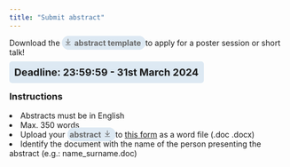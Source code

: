 ```yaml
---
title: "Submit abstract"
---
```



```{=html}
<div class="vacolo">
    <span class='cavolo'>Download the </span>
    <a href="Abstract_Template_Submisison.docx" download class="bottone-napoleone" alt='template download'>
        <svg xmlns="http://www.w3.org/2000/svg" width="24" height="24" viewBox="0 0 24 24" fill="none" stroke="currentColor" stroke-width="2" stroke-linecap="round" stroke-linejoin="round" class="lucide lucide-arrow-down-to-line"><path d="M12 17V3"/><path d="m6 11 6 6 6-6"/><path d="M19 21H5"/></svg>
        <strong>abstract template</strong>
    </a>
    <span class='cavolo'> to apply for a poster session or short talk!</span>
  </div>
<br>
<style>
  .vacolo {
    display : block;
  }
  .bottone-napoleone {
    border: 4px solid #dde9f3;
    border-radius: 50px;
    background-color: #dde9f3;
    color : #676767;
    align-items: center;
    text-decoration: none; 
  }
  .bottone-napoleone svg {
    width: 1em; /* Adjust this value to your needs */
    vertical-align: top;
  }
  .bottone-napoleone :hover {
    align-items: center;
    background-color: #dde9f3;
    /*font-size: 24px;*/
    color : #000000;
  }
  .muoviti {
    border: #0000ff;
    align-items: center;
    background-color: #dde9f3;
    border-radius: 5px;
    padding: 9px;
    font-size: 18px;
  }
</style>

<strong class='muoviti'>Deadline: 23:59:59 - 31st March 2024</strong>
```

### Instructions
```{=html}
<div class="cavoletti">
  <li>Abstracts must be in English</li>
  <li>Max. 350 words</li>
  <li>Upload your
  <!-- <button class="bottone-napoleone" alt='abstract download' style="border: 0px solid #dde9f3;"> -->
  <a href="Abstract_Template_Submisison.docx" download class="bottone-napoleone" alt='template download'>
      <strong>abstract</strong>
      <svg xmlns="http://www.w3.org/2000/svg" width="24" height="24" viewBox="0 0 24 24" fill="none" stroke="currentColor" stroke-width="2" stroke-linecap="round" stroke-linejoin="round" class="lucide lucide-arrow-down-to-line"><path d="M12 17V3"/><path d="m6 11 6 6 6-6"/><path d="M19 21H5"/></svg>
  <!--</button>--> </a>
  to
  <a target='_blank' href="https://forms.gle/SpxhraLCgUY8SPF86">this form</a>
  as a word file (.doc .docx)</li>
  <li>Identify the document with the name of the person presenting the abstract (e.g.: name_surname.doc)</li>
</div>

```

```{=html}
<style>
  .carosello-prionico{
    gap: 10px;
  }

  .carosello-prionico img {
    height: 300px;
  }
</style>

<div id="randomizzazione-prionica" class="carosello-prionico"></div>

<script>
  //Add images to poster.qmd with style='display: none;' so quarto will load them
  var images = [
    "figures/fig4.jpg",
    "figures/fig5.jpg",
    "figures/prion_fig2.jpg",
    "figures/prion_fig1.jpg",
    "figures/prion_fig3.jpg"
  ];
  var randomImage = images[Math.floor(Math.random() * images.length)];
  var imgElement = document.createElement('img');
  imgElement.src = randomImage;
  document.getElementById('randomizzazione-prionica').appendChild(imgElement);
</script>
```